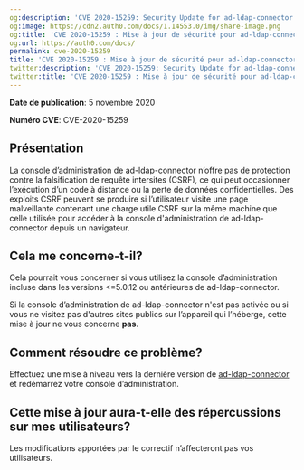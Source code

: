 ```yaml
---
og:description: 'CVE 2020-15259: Security Update for ad-ldap-connector'
og:image: https://cdn2.auth0.com/docs/1.14553.0/img/share-image.png
og:title: 'CVE 2020-15259 : Mise à jour de sécurité pour ad-ldap-connector'
og:url: https://auth0.com/docs/
permalink: cve-2020-15259
title: 'CVE 2020-15259 : Mise à jour de sécurité pour ad-ldap-connector'
twitter:description: 'CVE 2020-15259: Security Update for ad-ldap-connector'
twitter:title: 'CVE 2020-15259 : Mise à jour de sécurité pour ad-ldap-connector'
---
```


**Date de publication**: 5 novembre 2020

**Numéro CVE**: CVE-2020-15259

## [](https://github.com/auth0/docs/blob/a810ad3fce8ed52af8fe9163dd231de8262daeac/articles/security/bulletins/cve-2020-15240.md#overview)Présentation

La console d’administration de ad-ldap-connector n’offre pas de protection contre la falsification de requête intersites (CSRF), ce qui peut occasionner l’exécution d’un code à distance ou la perte de données confidentielles. Des exploits CSRF peuvent se produire si l’utilisateur visite une page malveillante contenant une charge utile CSRF sur la même machine que celle utilisée pour accéder à la console d'administration de ad-ldap-connector depuis un navigateur.

## [](https://github.com/auth0/docs/blob/a810ad3fce8ed52af8fe9163dd231de8262daeac/articles/security/bulletins/cve-2020-15240.md#am-i-affected)Cela me concerne-t-il?

Cela pourrait vous concerner si vous utilisez la console d’administration incluse dans les versions <=5.0.12 ou antérieures de ad-ldap-connector.

Si la console d’administration de ad-ldap-connector n'est pas activée ou si vous ne visitez pas d'autres sites publics sur l’appareil qui l’héberge, cette mise à jour ne vous concerne **pas**.

## [](https://github.com/auth0/docs/blob/a810ad3fce8ed52af8fe9163dd231de8262daeac/articles/security/bulletins/cve-2020-15240.md#how-to-fix-that)Comment résoudre ce problème?

Effectuez une mise à niveau vers la dernière version de [ad-ldap-connector](https://github.com/auth0/ad-ldap-connector) et redémarrez votre console d’administration.

## [](https://github.com/auth0/docs/blob/a810ad3fce8ed52af8fe9163dd231de8262daeac/articles/security/bulletins/cve-2020-15240.md#will-this-update-impact-my-users)Cette mise à jour aura-t-elle des répercussions sur mes utilisateurs?

Les modifications apportées par le correctif n’affecteront pas vos utilisateurs.